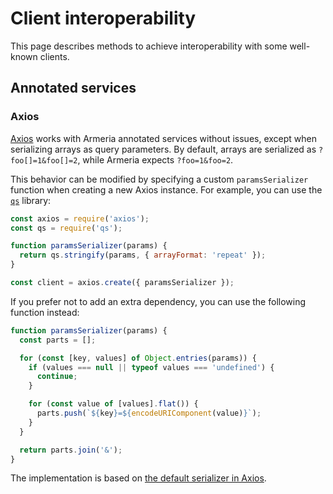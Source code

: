 # Client interoperability

This page describes methods to achieve interoperability with some well-known clients.

## Annotated services

### Axios

[Axios](https://github.com/axios/axios) works with Armeria annotated services without issues, except
when serializing arrays as query parameters. By default, arrays are serialized as `?foo[]=1&foo[]=2`,
while Armeria expects `?foo=1&foo=2`.

This behavior can be modified by specifying a custom `paramsSerializer` function when creating a new
Axios instance. For example, you can use the [`qs`](https://github.com/ljharb/qs) library:

```javascript
const axios = require('axios');
const qs = require('qs');

function paramsSerializer(params) {
  return qs.stringify(params, { arrayFormat: 'repeat' });
}

const client = axios.create({ paramsSerializer });
```

If you prefer not to add an extra dependency, you can use the following function instead:

```javascript
function paramsSerializer(params) {
  const parts = [];

  for (const [key, values] of Object.entries(params)) {
    if (values === null || typeof values === 'undefined') {
      continue;
    }

    for (const value of [values].flat()) {
      parts.push(`${key}=${encodeURIComponent(value)}`);
    }
  }

  return parts.join('&');
}
```

The implementation is based on [the default serializer in Axios](https://github.com/axios/axios/blob/d99d5faac29899eba68ce671e6b3cbc9832e9ad8/lib/helpers/buildURL.js#L34-L54).
